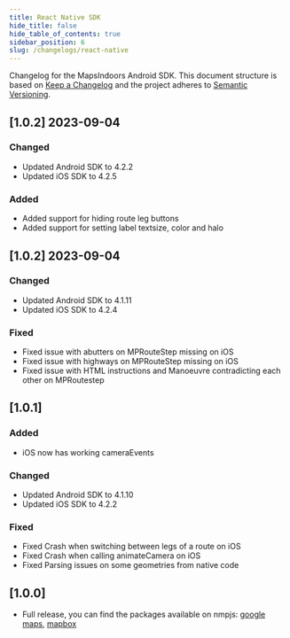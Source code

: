 ```yaml
---
title: React Native SDK
hide_title: false
hide_table_of_contents: true
sidebar_position: 6
slug: /changelogs/react-native
---
```


Changelog for the MapsIndoors Android SDK. This document structure is based on [Keep a Changelog](http://keepachangelog.com/en/1.0.0/) and the project adheres to [Semantic Versioning](http://semver.org/spec/v2.0.0.html).

<!--
### Added        for new features.
### Changed      for changes in existing functionality.
### Deprecated   for soon-to-be removed features.
### Removed      for now removed features.
### Fixed        for any bug fixes.
### Security     in case of vulnerabilities.
-->

## [1.0.2] 2023-09-04

### Changed
- Updated Android SDK to 4.2.2
- Updated iOS SDK to 4.2.5

### Added
- Added support for hiding route leg buttons
- Added support for setting label textsize, color and halo

## [1.0.2] 2023-09-04

### Changed
- Updated Android SDK to 4.1.11
- Updated iOS SDK to 4.2.4

### Fixed
- Fixed issue with abutters on MPRouteStep missing on iOS
- Fixed issue with highways on MPRouteStep missing on iOS
- Fixed issue with HTML instructions and Manoeuvre contradicting each other on MPRoutestep

## [1.0.1]

### Added
- iOS now has working cameraEvents

### Changed
- Updated Android SDK to 4.1.10
- Updated iOS SDK to 4.2.2

### Fixed
- Fixed Crash when switching between legs of a route on iOS
- Fixed Crash when calling animateCamera on iOS
- Fixed Parsing issues on some geometries from native code

## [1.0.0]

- Full release, you can find the packages available on nmpjs: [google maps](https://www.npmjs.com/package/@mapsindoors/react-native-maps-indoors-google-maps), [mapbox](https://www.npmjs.com/package/@mapsindoors/react-native-maps-indoors-mapbox)